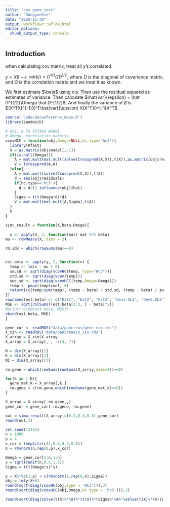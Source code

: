 ```yaml
---
title: "cov_gene_corr"
author: "DongyueXie"
date: "2020-11-30"
output: workflowr::wflow_html
editor_options:
  chunk_output_type: console
---
```


## Introduction

when calculating cov matrix, treat all y's correlated.

$y = X\beta + \epsilon$, $var(\epsilon) = D^{1/2}\Omega D^{1/2}$, where $D$ is the diagonal of covariance matrix, and $\Omega$ is the correlation matrix and we treat it as known.

We first estimate $\bets$ using ols. Then use the residual squared as estimates of variance. Then calculate $\hat{var}(\epsilon) = \hat D^{1/2}\Omega \hat D^{1/2}$. And finally the variance of $\hat\beta$ is $(X^TX)^{-1}X^T\hat{var}(\epsilon) X(X^TX)^{-1}X^T$.





```r
source('code/deconference_main.R')
library(sandwich)

# obj, a lm fitted model
# Omega, correlation materix
vcovHCC = function(obj,Omega=NULL,hc.type='hc3'){
  library(Rfast)
  X = as.matrix(obj$model[,-1])
  if(is.null(Omega)){
    A = mat.mult(mat.mult(solve(Crossprod(X,X)),t(X)),as.matrix(obj$residuals))
    V = Tcrossprod(A,A)
  }else{
    A = mat.mult(solve(Crossprod(X,X)),t(X))
    d = abs(obj$residuals)
    if(hc.type=='hc3'){
      d = d/(1-influence(obj)$hat)
    }
    Sigma = t(t(Omega*d)*d)
    V = mat.mult(mat.mult(A,Sigma),t(A))
  }
  V
}

simu_result = function(X,beta,Omega){
  
  y <- apply(X, 3, function(mat) mat %*% beta)
mu <- rowMeans(X, dims = 2)

rm.idx = which(rowSums(mu)==0)


est.beta <- apply(y, 2, function(v) {
  temp <- lm(v ~ mu + 0)
  sw.sd <- sqrt(diag(vcovHC(temp, type="HC3")))
  std.sd <- sqrt(diag(vcov(temp)))
  swc.sd <- sqrt(diag(vcovHCC(temp,Omega=Omega)))
  temp <- pmax(temp$coef, 0)
  return((c(temp/sum(temp), (temp - beta) / std.sd, (temp - beta) / sw.sd, (temp - beta) / swc.sd,std.sd,sw.sd,swc.sd)))
})
rownames(est.beta) <- c("Est1", "Est2", "Est3", "dev1.OLS", "dev2.OLS", "dev3.OLS", "dev1.sandwich", "dev2.sandwich", "dev3.sandwich","dev1.sandwich.cor", "dev2.sandwich.cor", "dev3.sandwich.cor","sd1.OLS", "sd2.OLS", "sd3.OLS", "sd1.sandwich", "sd2.sandwich", "sd3.sandwich","sd1.sandwich.cor", "sd2.sandwich.cor", "sd3.sandwich.cor")
MSE <- sqrt(colSums((est.beta[1:3, ] - beta)^2))
#print(rbind(est.beta, MSE))
rbind(est.beta, MSE)
}

gene_cor <- readRDS("data/pancreas/gene_cor.rds")
X_xin <- readRDS("data/pancreas/X_xin.rds")
X_array = X_xin$X_array
X_array = X_array[, , -c(4, 7)]

N = dim(X_array)[1]
K = dim(X_array)[2]
NI = dim(X_array)[3]

rm.gene = which(rowSums(rowSums(X_array,dims=2))==0)

for(k in 1:K){
  gene_mat_k = X_array[,k,]
  rm.gene = c(rm.gene,which(rowSums(gene_mat_k)==0))
}

X_array = X_array[-rm.gene,,]
gene_cor = gene_cor[-rm.gene,-rm.gene]

out = simu_result(X_array,c(0.2,0.3,0.5),gene_cor)
round(out,3)
```



```r
set.seed(12345)
n = 1000
p = 4
x_cor = toeplitz(c(1,0.8,0.7,0.6))
X = rmvnorm(n,rep(0,p),x_cor)

Omega = gene_cor[1:n,1:n]
s = sqrt(runif(n,0.5,1.5))
Sigma = t(t(Omega*s)*s)

y = X%*%c(1:p) + c(rmvnorm(1,rep(0,n),Sigma))
obj = lm(y~X+0)
round(sqrt(diag(vcovHC(obj,type = 'HC3'))),3)
round(sqrt(diag(vcovHCC(obj,Omega,hc.type = 'hc3'))),3)

round(sqrt(diag(solve(t(X)%*%X)%*%t(X)%*%Sigma%*%X%*%solve(t(X)%*%X))),3)
```


